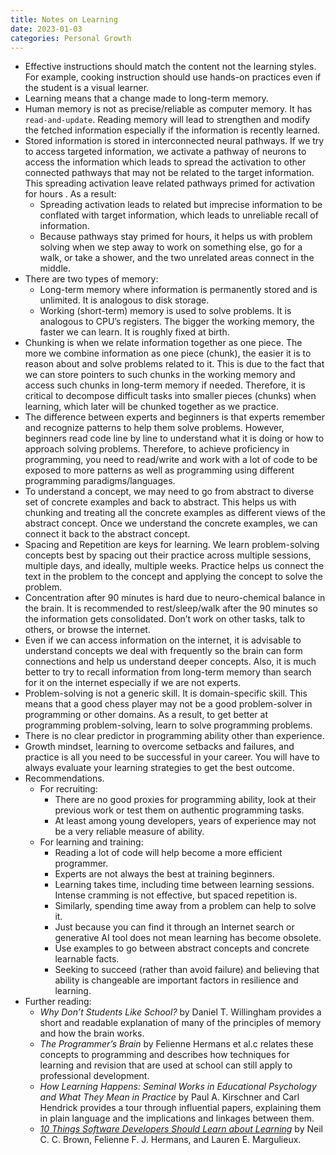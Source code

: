 ```yaml
---
title: Notes on Learning
date: 2023-01-03
categories: Personal Growth
---
```


- Effective instructions should match the content not the learning styles. For
  example, cooking instruction should use hands-on practices even if the student is a
  visual learner.
- Learning means that a change made to long-term memory.
- Human memory is not as precise/reliable as computer memory. It has
  `read-and-update`. Reading memory will lead to strengthen and modify the
  fetched information especially if the information is recently learned.
- Stored information is stored in interconnected neural pathways. If we try to
  access targeted information, we activate a pathway of neurons to access the
  information which leads to spread the activation to other connected pathways
  that may not be related to the target information. This spreading activation
  leave related pathways primed for activation for hours . As a result:
    - Spreading activation leads to related but imprecise information to be
      conflated with target information, which leads to unreliable recall of
      information.
    - Because pathways stay primed for hours, it helps us with problem solving
      when we step away to work on something else, go for a walk, or take a
      shower, and the two unrelated areas connect in the middle.
- There are two types of memory:
    - Long-term memory where information is permanently stored and is
      unlimited. It is analogous to disk storage.
    - Working (short-term) memory is used to solve problems. It is analogous to
      CPU's registers. The bigger the working memory, the faster we can learn.
      It is roughly fixed at birth.
- Chunking is when we relate information together as one piece. The more we
  combine information as one piece (chunk), the easier it is to reason about
  and solve problems related to it. This is due to the fact that we can store
  pointers to such chunks in the working memory and access such chunks in
  long-term memory if needed. Therefore, it is critical to decompose difficult
  tasks into smaller pieces (chunks) when learning, which later will be chunked
  together as we practice.
- The difference between experts and beginners is that experts remember and
  recognize patterns to help them solve problems. However, beginners read code
  line by line to understand what it is doing or how to approach solving
  problems. Therefore, to achieve proficiency in programming, you need to
  read/write and work with a lot of code to be exposed to more patterns as well
  as programming using different programming paradigms/languages.
- To understand a concept, we may need to go from abstract to diverse set of
  concrete examples and back to abstract. This helps us with chunking and
  treating all the concrete examples as different views of the abstract
  concept. Once we understand the concrete examples, we can connect it back to
  the abstract concept.
- Spacing and Repetition are keys for learning. We learn problem-solving
  concepts best by spacing out their practice across multiple sessions,
  multiple days, and ideally, multiple weeks. Practice helps us connect the
  text in the problem to the concept and applying the concept to solve the
  problem.
- Concentration after 90 minutes is hard due to neuro-chemical balance in the
  brain. It is recommended to rest/sleep/walk after the 90 minutes so the
  information gets consolidated. Don't work on other tasks, talk to others, or
  browse the internet.
- Even if we can access information on the internet, it is advisable to
  understand concepts we deal with frequently so the brain can form connections
  and help us understand deeper concepts. Also, it is much better to try to
  recall information from long-term memory than search for it on the internet
  especially if we are not experts.
- Problem-solving is not a generic skill. It is domain-specific skill. This
  means that a good chess player may not be a good problem-solver in
  programming or other domains. As a result, to get better at programming
  problem-solving, learn to solve programming problems.
- There is no clear predictor in programming ability other than experience.
- Growth mindset, learning to overcome setbacks and failures, and practice is
  all you need to be successful in your career. You will have to always
  evaluate your learning strategies to get the best outcome.
- Recommendations.
    - For recruiting:
        - There are no good proxies for programming ability, look at their 
        previous work or test them on authentic programming tasks.
        - At least among young developers, years of experience may not be a very 
        reliable measure of ability.
    - For learning and training:
        - Reading a lot of code will help become a more efficient programmer.
        - Experts are not always the best at training beginners.
        - Learning takes time, including time between learning sessions. 
        Intense cramming is not effective, but spaced repetition is.
        - Similarly, spending time away from a problem can help to solve it.
        - Just because you can find it through an Internet search or generative 
        AI tool does not mean learning has become obsolete.
        - Use examples to go between abstract concepts and concrete learnable facts.
        - Seeking to succeed (rather than avoid failure) and believing that ability 
        is changeable are important factors in resilience and learning.
- Further reading:
    - *Why Don't Students Like School?* by Daniel T. Willingham provides a short and 
    readable explanation of many of the principles of memory and how the brain works.
    - *The Programmer's Brain* by Felienne Hermans et al.c relates these concepts to 
    programming and describes how techniques for learning and revision that are used 
    at school can still apply to professional development.
    - *How Learning Happens: Seminal Works in Educational Psychology and What They Mean 
    in Practice* by Paul A. Kirschner and Carl Hendrick provides a tour through 
    influential papers, explaining them in plain language and the implications and 
    linkages between them.
    - [*10 Things Software Developers Should Learn about Learning*](https://cacm.acm.org/magazines/2024/1/278891-10-things-software-developers-should-learn-about-learning/fulltext) by Neil C. C. Brown, Felienne F. J. Hermans, and Lauren E. Margulieux.
